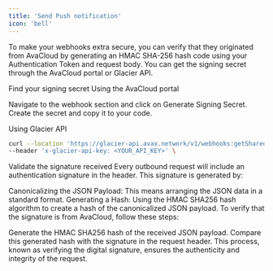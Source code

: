 ```yaml
---
title: 'Send Push notification'
icon: 'bell'
---
```


To make your webhooks extra secure, you can verify that they originated from AvaCloud by generating an HMAC SHA-256 hash code using your Authentication Token and request body. You can get the signing secret through the AvaCloud portal or Glacier API.

Find your signing secret
Using the AvaCloud portal

Navigate to the webhook section and click on Generate Signing Secret. Create the secret and copy it to your code.

Using Glacier API

```bash
curl --location 'https://glacier-api.avax.network/v1/webhooks:getSharedSecret' \
--header 'x-glacier-api-key: <YOUR_API_KEY>' \
```

Validate the signature received
Every outbound request will include an authentication signature in the header. This signature is generated by:

Canonicalizing the JSON Payload: This means arranging the JSON data in a standard format.
Generating a Hash: Using the HMAC SHA256 hash algorithm to create a hash of the canonicalized JSON payload.
To verify that the signature is from AvaCloud, follow these steps:

Generate the HMAC SHA256 hash of the received JSON payload.
Compare this generated hash with the signature in the request header.
This process, known as verifying the digital signature, ensures the authenticity and integrity of the request.
